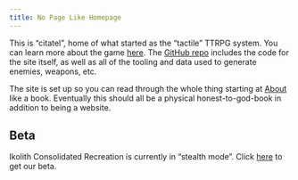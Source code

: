 ```yaml
---
title: No Page Like Homepage
---
```


This is "citatel", home of what started as the "tactile" TTRPG system. You can learn more about the game [here](book/about/about.qmd). The [GitHub repo](https://github.com/ikolith/citatel) includes the code for the site itself, as well as all of the tooling and data used to generate enemies, weapons, etc.

The site is set up so you can read through the whole thing starting at [About](book/about/about.qmd) like a book. Eventually this should all be a physical honest-to-god-book in addition to being a website.

<!-- ## How much do I need to read?

If you want to hop right into a game as a player, read [Quickstart](book/quickstart.qmd). If you've got some time, read [Rules](book/p1_rules_and_character_creation/s1_rules/intro.qmd) and [create a character](/book/p1_rules_and_character_creation/s2_character_creation/how_to_character_creation). If you want to GM using Talaje, you probably want to read up to and through the Adventures section, you probably want to also read the Creation Guides section.

The rules are split into three sections: "Sixtem" (core rules), "Tactile" (context specific low-fantasy mechanics) and "Talaje" (setting-specific rules). This is done so you can easily replace or modify sections. -->

<!-- ## What do I need to play this game?
 
You'll need a d20, d12, d10, d8, 2d6s, and a d4. You'll need pen and paper, you don't *need* anything else. There are [downloads](/book/code_and_downloads/downloads.md) including entity cards, handouts, and character sheets. A GM might want to consider using some of the Python tools to quickly look things up and generate enemies, encounters, etc. -->

## Beta

Ikolith Consolidated Recreation is currently in "stealth mode". Click [here](beta) to get our beta.
